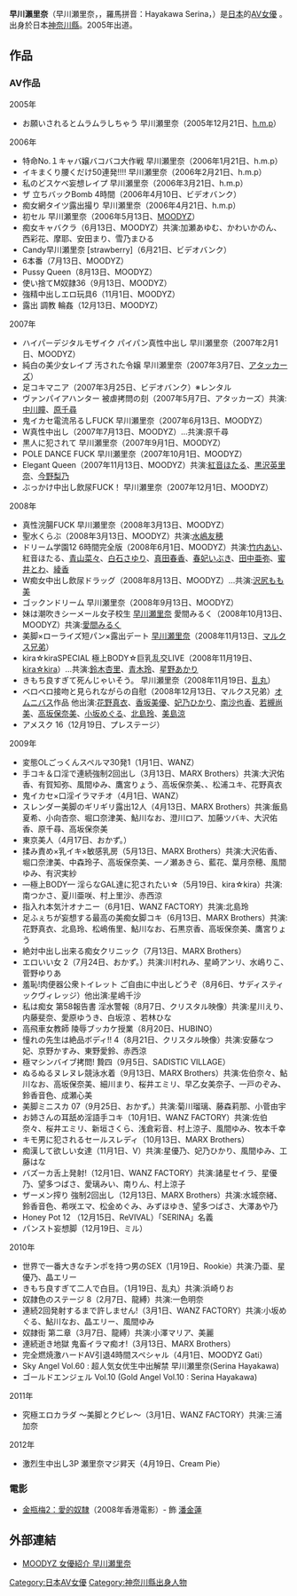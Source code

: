 {{AV女優|
|モデル名=早川 瀬里奈<br />Serina Hayakawa 
|ふりがな=はやかわ せりな
|画像ファイル=Serina Hayakawa, 2016 (cropped).jpg
|別名=
|愛称=
|生年=1986
|生月=2
|生日=4
|出身地={{JPN}}・[[神奈川縣|神奈川縣]]
|血液型=[[A型|A型]]
|時点=
|身長=160
|体重=
|バスト=86
|ウエスト=57
|ヒップ=83
|カップ=
|股下=
|靴=
|身体備考=
|ジャンル=[[av|av]]
|AV出演期間=2005年 - 2010年<br>2015年-
|活動備考=
|他の活動=
|その他=
}}
{{Infobox character
|colour=#FF1493
| name =
| image =
| alt =
| caption =
| image_upright =
| nationality = {{JPN}}
| gender = [[女性|女性]]
| occupation = [[女性色情片演員|女性色情片演員]]
|lbl21=拍攝類型
|data21=[[性交|性交]]、[[群交|群交]]、[[飲尿|飲尿]]、[[飲精|飲精]]、[[肛交|肛交]]、[[吹簫|吹簫]]、[[後背體位|後背體位]]、[[性玩具|性玩具]]、被[[顏射|顏射]]、[[自慰|自慰]]、被[[體內射精|中出]]
|lbl22=
|data22=
|lbl23=
|data23 =
}}
{{japanese|japanese=早川 瀬里奈|kana=はやかわ せりな|romaji=Hayakawa Serina}}
'''早川瀨里奈'''（早川瀬里奈，{{lang-ja|はやかわ せりな}}，羅馬拼音：Hayakawa Serina，{{bd|1986年|2月4日}}）是[[日本|日本]]的[[AV女優|AV女優]] 。出身於日本[[神奈川縣|神奈川縣]]。2005年出道。

== 作品 == 
=== AV作品 ===
;2005年
* お願いされるとムラムラしちゃう 早川瀬里奈（2005年12月21日、[[h.m.p|h.m.p]]）

;2006年
* 特命No.１キャバ嬢バコバコ大作戦 早川瀬里奈（2006年1月21日、h.m.p）
* イキまくり腰くだけ50連発!!!! 早川瀬里奈（2006年2月21日、h.m.p）
* 私のどスケベ妄想レイプ 早川瀬里奈（2006年3月21日、h.m.p）
* ザ 立ちバックBomb 4時間（2006年4月10日、ビデオバンク）
* 痴女網タイツ露出撮り 早川瀬里奈（2006年4月21日、h.m.p）
* 初セル 早川瀬里奈（2006年5月13日、[[MOODYZ|MOODYZ]]）
* 痴女キャバクラ（6月13日、MOODYZ）共演:加瀬あゆむ、かわいかのん、西彩花、摩耶、安田まり、雪乃まひる
* Candy早川瀬里奈 [strawberry]（6月21日、ビデオバンク）
* 6本番（7月13日、MOODYZ）
* Pussy Queen（8月13日、MOODYZ） 
* 使い捨てM奴隷36（9月13日、MOODYZ）
* 強精中出しエロ玩具6（11月1日、MOODYZ）
* 露出 調教 輪姦（12月13日、MOODYZ）

;2007年
* ハイパーデジタルモザイク パイパン真性中出し 早川瀬里奈（2007年2月1日、MOODYZ）
* 純白の美少女レイプ 汚された令嬢 早川瀬里奈（2007年3月7日、[[アタッカーズ|アタッカーズ]]）
* 足コキマニア（2007年3月25日、ビデオバンク）※レンタル
* ヴァンパイアハンター 被虐拷問の刻（2007年5月7日、アタッカーズ）共演:[[中川瞳|中川瞳]]、[[原千尋|原千尋]]
* 鬼イカセ電流吊るしFUCK 早川瀬里奈（2007年6月13日、MOODYZ）
* W真性中出し（2007年7月13日、MOODYZ）…共演:原千尋
* 黒人に犯されて 早川瀬里奈（2007年9月1日、MOODYZ）
* POLE DANCE FUCK 早川瀬里奈（2007年10月1日、MOODYZ）
* Elegant Queen（2007年11月13日、MOODYZ）共演:[[紅音ほたる|紅音ほたる]]、[[黒沢英里奈|黒沢英里奈]]、[[今野梨乃|今野梨乃]]
* ぶっかけ中出し飲尿FUCK！ 早川瀬里奈（2007年12月1日、MOODYZ）

;2008年
* 真性浣腸FUCK 早川瀬里奈（2008年3月13日、MOODYZ）
* 聖水くらぶ（2008年3月13日、MOODYZ）共演:[[水嶋友穂|水嶋友穂]]
* ドリーム学園12 6時間完全版（2008年6月1日、MOODYZ）共演:[[竹内あい|竹内あい]]、紅音ほたる、[[青山菜々|青山菜々]]、[[白石さゆり|白石さゆり]]、[[真田春香|真田春香]]、[[春妃いぶき|春妃いぶき]]、[[田中亜弥|田中亜弥]]、[[蜜井とわ|蜜井とわ]]、[[綾香_(アダルトビデオ)|綾香]]
* W痴女中出し飲尿ドラッグ（2008年8月13日、MOODYZ）…共演:[[沢尻もも美|沢尻もも美]]
* ゴックンドリーム 早川瀬里奈（2008年9月13日、MOODYZ）
* 妹は潮吹きシーメール女子校生 [[早川瀬里奈|早川瀬里奈]] 愛間みるく（2008年10月13日、MOODYZ）共演:[[愛間みるく|愛間みるく]]
* 美脚×ローライズ短パン×露出デート [[早川瀬里奈|早川瀬里奈]]（2008年11月13日、[[マルクス兄弟_(アダルトビデオ)|マルクス兄弟]]）
* kira☆kiraSPECIAL 極上BODY☆巨乳乱交LIVE（2008年11月19日、[[kira☆kira|kira☆kira]]）…共演:[[鈴木杏里|鈴木杏里]]、[[青木玲|青木玲]]、[[星野あかり|星野あかり]]
* きもち良すぎて死んじゃいそう。 早川瀬里奈（2008年11月19日、[[乱丸_(アダルトビデオ)|乱丸]]）
* ベロベロ接吻と見られながらの自慰（2008年12月13日、マルクス兄弟）[[オムニバス|オムニバス]]作品 他出演:[[黒木麻衣|花野真衣]]、[[香坂美優|香坂美優]]、[[妃乃ひかり|妃乃ひかり]]、[[南沙也香|南沙也香]]、[[若槻尚美|若槻尚美]]、[[高坂保奈美|高坂保奈美]]、[[小坂めぐる|小坂めぐる]]、[[北島玲|北島玲]]、[[美島涼|美島涼]]
* アメスク 16（12月19日、プレステージ）

;2009年
* 変態OLごっくんスペルマ30発1（1月1日、WANZ）
* 手コキ＆口淫で連続強制2回出し（3月13日、MARX Brothers）共演:大沢佑香、有賀知弥、風間ゆみ、鷹宮りょう、高坂保奈美、、松浦ユキ、花野真衣 
* 鬼イカセ×口淫イラマチオ（4月1日、WANZ）
* スレンダー美脚のギリギリ露出12人（4月13日、MARX Brothers）共演:飯島夏希、小向杏奈、堀口奈津美、鮎川なお、澄川ロア、加藤ツバキ、大沢佑香、原千尋、高坂保奈美
* 東京美人（4月17日、おかず。）
* 揉み責め×乳イキ×敏感乳房（5月13日、MARX Brothers）共演:大沢佑香、堀口奈津美、中森玲子、高坂保奈美、一ノ瀬あきら、藍花、葉月奈穂、風間ゆみ、有沢実紗
* —極上BODY— 淫らなGAL達に犯されたい☆（5月19日、kira☆kira）共演:南つかさ、夏川亜咲、村上里沙、赤西涼
* 指入れ本気汁オナニー（6月1日、WANZ FACTORY）共演:北島玲 
* 足ふぇちが妄想する最高の美痴女脚コキ（6月13日、MARX Brothers）共演:花野真衣、北島玲、松嶋侑里、鮎川なお、石黒京香、高坂保奈美、鷹宮りょう
* 絶対中出し出来る痴女クリニック（7月13日、MARX Brothers）
* エロいい女 2（7月24日、おかず。）共演:川村れみ、星崎アンリ、水嶋りこ、菅野ゆりあ
* 羞恥!肉便器公衆トイレット ご自由に中出しどうぞ（8月6日、サディスティックヴィレッジ）他出演:星嶋千沙
* 私は痴女 第58報告書 淫水警報（8月7日、クリスタル映像）共演:星川えり、内藤斐奈、愛原ゆうき、白坂涼 、若林ひな
* 高飛車女教師 陵辱ブッカケ授業（8月20日、HUBINO）
* 憧れの先生は絶品ボディ!! 4（8月21日、クリスタル映像）共演:安藤なつ妃、京野かすみ、東野愛鈴、赤西涼
* 極マシンバイブ拷問! 贄四（9月5日、SADISTIC VILLAGE）  
* ぬるぬるヌレヌレ競泳水着（9月13日、MARX Brothers）共演:佐伯奈々、鮎川なお、高坂保奈美、細川まり、桜井エミリ、早乙女美奈子、一戸のぞみ、鈴香音色、成瀬心美
* 美脚ミニスカ 07（9月25日、おかず。）共演:菊川瑠璃、藤森莉那、小菅由宇
* お姉さんの耳舐め淫語手コキ（10月1日、WANZ FACTORY）共演:佐伯奈々、桜井エミリ、新垣さくら、浅倉彩音、村上涼子、風間ゆみ、牧本千幸
* キモ男に犯されるセールスレディ（10月13日、MARX Brothers）
* 痴漢して欲しい女達（11月1日、V）共演:星優乃、妃乃ひかり、風間ゆみ、工藤はな
* バズーカ舌上発射!（12月1日、WANZ FACTORY）共演:諸星セイラ、星優乃、望多つばさ、愛璃みい、南りん、村上涼子
* ザーメン搾り 強制2回出し（12月13日、MARX Brothers）共演:水城奈緒、鈴香音色、希咲エマ、松金めぐみ、みずほゆき、望多つばさ、大澤あや乃
* Honey Pot 12 （12月15日、ReVIVAL）「SERINA」名義
* パンスト妄想脚（12月19日、ミル）

;2010年
* 世界で一番大きなチンポを持つ男のSEX（1月19日、Rookie）共演:乃亜、星優乃、晶エリー
* きもち良すぎて二人で白目。（1月19日、乱丸）共演:浜崎りお
* 奴隷色のステージ 8（2月7日、龍縛）共演:一色明奈
* 連続2回発射するまで許しません!（3月1日、WANZ FACTORY）共演:小坂めぐる、鮎川なお、晶エリー、風間ゆみ
* 奴隷街 第二章（3月7日、龍縛）共演:小澤マリア、美麗
* 連続逝き地獄 鬼畜イラマ痴オ!（3月13日、MARX Brothers）
* 完全燃焼激ハードAV引退4時間スペシャル（4月1日、MOODYZ Gati） 
* Sky Angel Vol.60 : 超人気女优生中出解禁 早川瀬里奈(Serina Hayakawa)
* ゴールドエンジェル Vol.10 (Gold Angel Vol.10 : Serina Hayakawa)

;2011年
* 究極エロカラダ 〜美脚とクビレ〜（3月1日、WANZ FACTORY）共演:三浦加奈

;2012年
* 激烈生中出し3P 瀬里奈マジ昇天（4月19日、Cream Pie）

=== 電影 ===
* [[金瓶梅2：愛的奴隸|金瓶梅2：愛的奴隸]]（2008年香港電影）-  飾 [[潘金蓮|潘金蓮]]

== 外部連結 ==
* [http://www.moodyz.com/actress/-/detail/=/id=16618/ MOODYZ 女優紹介 早川瀬里奈] {{Wayback|url=http://www.moodyz.com/actress/-/detail/=/id=16618/ |date=20150829042710 }}

{{DEFAULTSORT:Hayakawa Serina}}
[[Category:日本AV女優|Category:日本AV女優]]
[[Category:神奈川縣出身人物|Category:神奈川縣出身人物]]